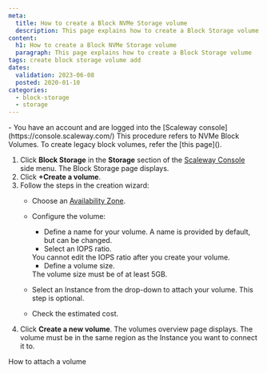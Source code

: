 ```yaml
---
meta:
  title: How to create a Block NVMe Storage volume
  description: This page explains how to create a Block Storage volume
content:
  h1: How to create a Block NVMe Storage volume
  paragraph: This page explains how to create a Block Storage volume
tags: create block storage volume add
dates:
  validation: 2023-06-08
  posted: 2020-01-10
categories:
  - block-storage
  - storage
---
```


<Macro id="iam-requirements" />

<Message type="requirement">
  - You have an account and are logged into the [Scaleway console](https://console.scaleway.com/)
</Message>

<Message type="important">
  This procedure refers to NVMe Block Volumes. To create legacy block volumes, refer the [this page]().
</Message>

1. Click **Block Storage** in the **Storage** section of the [Scaleway Console](https://console.scaleway.com) side menu. The Block Storage page displays.
2. Click **+Create a volume**.
3. Follow the steps in the creation wizard:
    - Choose an [Availability Zone](/concepts#availability-zone).
    - Configure the volume:
        - Define a name for your volume. A name is provided by default, but can be changed.
        - Select an IOPS ratio.
        <Message type="important">
          You cannot edit the IOPS ratio after you create your volume.
        </Message>

        - Define a volume size.
        <Message type="important">
          The volume size must be of at least 5GB.
        </Message>
    - Select an Instance from the drop-down to attach your volume. This step is optional.
    - Check the estimated cost.
4. Click **Create a new volume**. The volumes overview page displays.
    <Message type="important">
      The volume must be in the same region as the Instance you want to connect it to.
    </Message>

<Navigation title="See Also">
  <NextButton to="/storage/block/how-to/attach-a-volume/">How to attach a volume</NextButton>
</Navigation>

